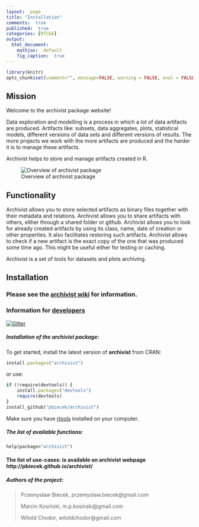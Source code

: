 ```yaml
---
layout:  page
title: "Installation"
comments:  true
published:  true
categories: [RTCGA]
output:
  html_document:
    mathjax:  default
    fig_caption:  true
---
```


```r
library(knitr)
opts_chunk$set(comment="", message=FALSE, warning = FALSE, eval = FALSE, tidy.opts=list(keep.blank.line=TRUE, width.cutoff=150),options(width=150), cache=TRUE)
```

## Mission

Welcome to the archivist package website!

Data exploration and modelling is a process in which a lot of data artifacts are produced. Artifacts like: subsets, data aggregates, plots, statistical models, different versions of data sets and different versions of results. The more projects we work with the more artifacts are produced and the harder it is to manage these artifacts.

Archivist helps to store and manage artifacts created in R. 

![Overview of archivist package](https://raw.githubusercontent.com/pbiecek/archivist/master/archiwum.png)


## Functionality

Archivist allows you to store selected artifacts as binary files together with their metadata and relations. Archivist allows you to share artifacts with others, either through a shared folder or github. Archivist allows you to look for already created artifacts by using its class, name, date of creation or other properties. It also facilitates restoring such artifacts. Archivist allows to check if a new artifact is the exact copy of the one that was produced some time ago. This might be useful either for testing or caching.

Archivist is a set of tools for datasets and plots archiving.

## Installation

### Please see the  [archivist wiki](https://github.com/pbiecek/archivist/wiki) for information. 

### Information for [developers](https://github.com/pbiecek/archivist/wiki/For-developers)

[![Gitter](https://badges.gitter.im/pbiecek/archivist.svg)](https://gitter.im/pbiecek/archivist?utm_source=badge&utm_medium=badge&utm_campaign=pr-badge)

<h5> Installation of the archivist package: </h5>
To get started, install the latest version of **archivist** from CRAN:
```Ruby
install.packages("archivist")
```
or use:
```Ruby
if (!require(devtools)) {
    install.packages("devtools")
    require(devtools)
}
install_github("pbiecek/archivist")
```
Make sure you have [rtools](http://cran.r-project.org/bin/windows/Rtools/) installed on your computer.

<h5> The list of available functions: </h5>
```Ruby
help(package="archivist")
```
<h4> The list of use-cases: is available on archivist webpage http://pbiecek.github.io/archivist/</h4>


<h5> Authors of the project: </h5>
> Przemysław Biecek, przemyslaw.biecek@gmail.com
>
> Marcin Kosiński, m.p.kosinski@gmail.com
>
> Witold Chodor, witoldchodor@gmail.com

